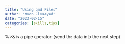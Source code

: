 ```yaml
---
title: "Using qmd Files"
author: "Noon Elsaeyed"
date: "2023-02-15"
categories: [skills,tips]
---
```


%>& is a pipe operator: (send the data into the next step)

